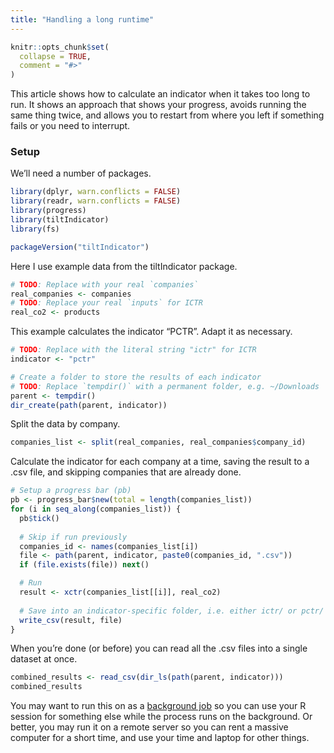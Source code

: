 ```yaml
---
title: "Handling a long runtime"
---
```


```r
knitr::opts_chunk$set(
  collapse = TRUE,
  comment = "#>"
)
```

This article shows how to calculate an indicator when it takes too long to run.
It shows an approach that shows your progress, avoids running the same thing
twice, and allows you to restart from where you left if something fails or you
need to interrupt.

### Setup

We'll need a number of packages. 

```r
library(dplyr, warn.conflicts = FALSE)
library(readr, warn.conflicts = FALSE)
library(progress)
library(tiltIndicator)
library(fs)

packageVersion("tiltIndicator")
```

Here I use example data from the tiltIndicator package.

```r
# TODO: Replace with your real `companies`
real_companies <- companies
# TODO: Replace your real `inputs` for ICTR
real_co2 <- products
```

This example calculates the indicator "PCTR". Adapt it as necessary.

```r
# TODO: Replace with the literal string "ictr" for ICTR
indicator <- "pctr"

# Create a folder to store the results of each indicator
# TODO: Replace `tempdir()` with a permanent folder, e.g. ~/Downloads
parent <- tempdir()
dir_create(path(parent, indicator))
```

Split the data by company. 

```r
companies_list <- split(real_companies, real_companies$company_id)
```

Calculate the indicator for each company at a time, saving the result to a .csv
file, and skipping companies that are already done.

```r
# Setup a progress bar (pb)
pb <- progress_bar$new(total = length(companies_list))
for (i in seq_along(companies_list)) {
  pb$tick()
  
  # Skip if run previously
  companies_id <- names(companies_list[i])
  file <- path(parent, indicator, paste0(companies_id, ".csv"))
  if (file.exists(file)) next()

  # Run
  result <- xctr(companies_list[[i]], real_co2)
  
  # Save into an indicator-specific folder, i.e. either ictr/ or pctr/
  write_csv(result, file)
}
```

When you're done (or before) you can read all the .csv files into a single
dataset at once.

```r
combined_results <- read_csv(dir_ls(path(parent, indicator)))
combined_results
```

You may want to run this on as a [background
job](https://docs.posit.co/ide/user/ide/guide/tools/jobs.html) so you can use
your R session for something else while the process runs on the background. Or
better, you may run it on a remote server so you can rent a massive computer for
a short time, and use your time and laptop for other things.
